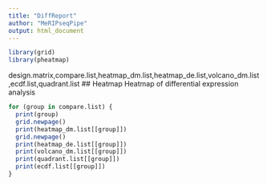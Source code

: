 ```yaml
---
title: "DiffReport"
author: "MeRIPseqPipe"
output: html_document
---
```


```r
library(grid)
library(pheatmap)
```
design.matrix,compare.list,heatmap_dm.list,heatmap_de.list,volcano_dm.list,ecdf.list,quadrant.list
## Heatmap
  Heatmap of differential expression analysis
```r
for (group in compare.list) {
  print(group)
  grid.newpage()
  print(heatmap_dm.list[[group]])
  grid.newpage()
  print(heatmap_de.list[[group]]) 
  print(volcano_dm.list[[group]])
  print(quadrant.list[[group]])
  print(ecdf.list[[group]])
}
```
